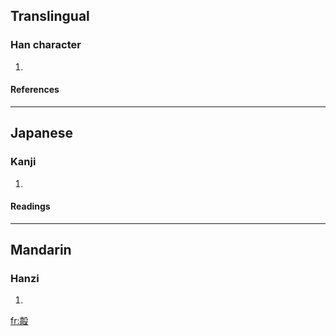 ==Translingual==
===Han character===
{{Han char|rn=79|rad=殳|as=10|sn=14|four=0724<sub>7</sub>|canj=卜月竹弓水 (YBHNE)}}
# {{defn|Han|sort=殳10}}
====References====
{{Han ref|kx=0587.070|dkj=16665|dj=0979.100|hdz=32164.050|uh=6BC3|ud=27587|bh=E269|bd=57961}}

----
==Japanese==
===Kanji===
{{ja-kanji|grade=|rs=殳10}}
# {{defn|Japanese}} 
====Readings====
{{ja-readings|on=[[かく]] (kaku), [[きょう]] (kyō)|kun=[[たたく]] (tataku)}}

----
==Mandarin==
===Hanzi===
{{cmn-hanzi|pin=[[què]] (que4)|wg=ch'üeh<sup>4</sup>}}
# {{defn|Mandarin}}

[[fr:毃]]
